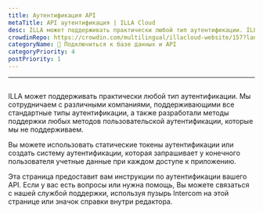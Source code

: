 ```yaml
---
title: Аутентификация API
metaTitle: API аутентификация | ILLA Cloud
desc: ILLA может поддерживать практически любой тип аутентификации. ILLA сотрудничает с различными компаниями для поддержки всех стандартных типов аутентификации, а также разработала методы поддержки любых методов пользовательской аутентификации, которые мы не поддерживаем.
crowdinRepo: https://crowdin.com/multilingual/illacloud-website/157?languages=ru&filter=basic&value=0
categoryName: 📲 Подключиться к базе данных и API
categoryPriority: 4
postPriority: 1
---
```


* * *

## <h2 hidden>API аутентификация</h2>

ILLA может поддерживать практически любой тип аутентификации. Мы сотрудничаем с различными компаниями, поддерживающими все стандартные типы аутентификации, а также разработали методы поддержки любых методов пользовательской аутентификации, которые мы не поддерживаем.

Вы можете использовать статические токены аутентификации или создать систему аутентификации, которая запрашивает у конечного пользователя учетные данные при каждом доступе к приложению.

Эта страница предоставит вам инструкции по аутентификации вашего API. Если у вас есть вопросы или нужна помощь, Вы можете связаться с нашей службой поддержки, используя пузырь Intercom на этой странице или значок справки внутри редактора.
